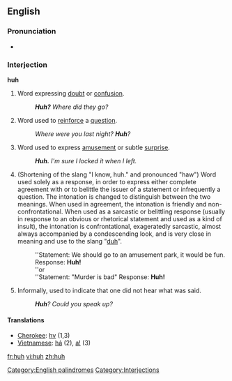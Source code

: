 ==English==
[[Category:English palindromes]]
===Pronunciation===

*{{audio|en-us-huh.ogg|Audio (US)}}

===Interjection===
'''huh'''
# Word expressing [[doubt]] or [[confusion]].
#:'''''Huh?''' Where did they go?''
# Word used to [[reinforce]] a [[question]].
#:''Where were you last night?  '''Huh'''?''
# Word used to express [[amusement]] or subtle [[surprise]].
#: '''''Huh.'''  I'm sure I locked it when I left.''
#<!--is this regional?--> (Shortening of the slang "I know, huh." and pronounced "haw") Word used solely as a response, in order to express either complete agreement with or to belittle the issuer of a statement or infrequently a question. The intonation is changed to distinguish between the two meanings. When used in agreement, the intonation is friendly and non-confrontational. When used as a sarcastic or belittling response (usually in response to an obvious or rhetorical statement and used as a kind of insult), the intonation is confrontational, exageratedly sarcastic, almost always accompanied by a condescending look, and is very close in meaning and use to the slang "[[duh]]".
#:''Statement: We should go to an amusement park, it would be fun. Response: '''Huh!'''
#:''or
#:''Statement: "Murder is bad" Response: '''Huh!'''
#Informally, used to indicate that one did not hear what was said.
#:'''''Huh'''?  Could you speak up?''

====Translations====
*[[Cherokee]]: [[hv]] (1,3)
*[[Vietnamese]]: [[hả]] (2), [[a|a!]] (3)

[[Category:Interjections]]

[[fr:huh]]
[[vi:huh]]
[[zh:huh]]